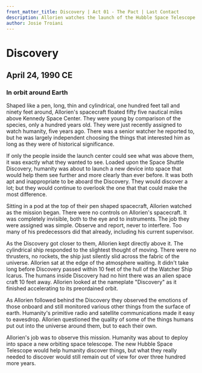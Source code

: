 ```yaml
---
front_matter_title: Discovery | Act 01 - The Pact | Last Contact
description: Allorien watches the launch of the Hubble Space Telescope and wishes it really could be used to discover what humanity needed to see.
author: Josie Troiani
---
```

# Discovery

## April 24, 1990 CE

### In orbit around Earth

Shaped like a pen, long, thin and cylindrical, one hundred feet tall and ninety feet around, Allorien's spacecraft floated fifty five nautical miles above Kennedy Space Center. They were young by comparison of the species, only a hundred years old. They were just recently assigned to watch humanity, five years ago. There was a senior watcher he reported to, but he was largely independent choosing the things that interested him as long as they were of historical significance.

If only the people inside the launch center could see what was above them, it was exactly what they wanted to see. Loaded upon the Space Shuttle Discovery, humanity was about to launch a new device into space that would help them see further and more clearly than ever before. It was both apt and inappropriate to be aboard the Discovery. They would discover a lot; but they would continue to overlook the one that that could make the most difference.

Sitting in a pod at the top of their pen shaped spacecraft, Allorien watched as the mission began. There were no controls on Allorien's spacecraft. It was completely invisible, both to the eye and to instruments. The job they were assigned was simple. Observe and report, never to interfere. Too many of his predecessors did that already, including his current supervisor.

As the Discovery got closer to them, Allorien kept directly above it. The cylindrical ship responded to the slightest thought of moving. There were no thrusters, no rockets, the ship just silently slid across the fabric of the universe. Allorien sat at the edge of the atmosphere waiting. It didn't take long before Discovery passed within 10 feet of the hull of the Watcher Ship Icarus. The humans inside Discovery had no hint there was an alien space craft 10 feet away. Allorien looked at the nameplate "Discovery" as it finished accelerating to its preordained orbit.

As Allorien followed behind the Discovery they observed the emotions of those onboard and still monitored various other things from the surface of earth. Humanity's primitive radio and satellite communications made it easy to eavesdrop. Allorien questioned the quality of some of the things humans put out into the universe around them, but to each their own.

Allorien's job was to observe this mission. Humanity was about to deploy into space a new orbiting space telescope. The new Hubble Space Telescope would help humanity discover things, but what they really needed to discover would still remain out of view for over three hundred more years.
